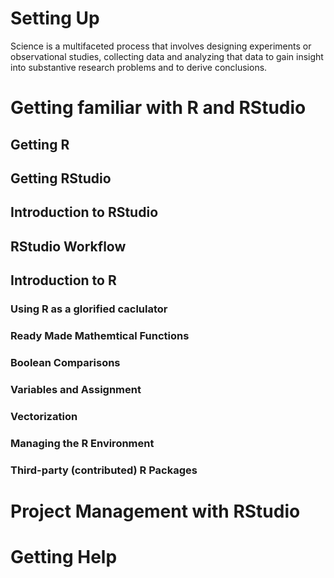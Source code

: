 # Setting Up {#1.1_setup}

Science is a multifaceted process that involves designing experiments or observational studies, collecting data and analyzing that data to gain insight into substantive research problems and to derive conclusions. 



# Getting familiar with R and RStudio {#1.2_getting_familiar}

## Getting R 

## Getting RStudio

## Introduction to RStudio


## RStudio Workflow

## Introduction to R

### Using R as a glorified caclulator

### Ready Made Mathemtical Functions 

### Boolean Comparisons

### Variables and Assignment

### Vectorization

### Managing the R Environment

### Third-party (contributed) R Packages


# Project Management with RStudio {#1.3_project_management}

# Getting Help {#1.4_getting_help}